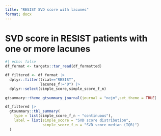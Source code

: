 ```yaml
---
title: "RESIST SVD score with lacunes"
format: docx
---
```


# SVD score in RESIST patients with one or more lacunes

```r
#| echo: false
df_format <- targets::tar_read(df_formatted)

df_filtered <- df_format |> 
  dplyr::filter(trial=="RESIST",
                lacunes_f!="0") |> 
  dplyr::select(simple_score,simple_score_f_n)
  
gtsummary::theme_gtsummary_journal(journal = "nejm",set_theme = TRUE)

df_filtered |> 
  gtsummary::tbl_summary(
    type = list(simple_score_f_n ~ "continuous"),
    label = list(simple_score = "SVD score distribution",
                 simple_score_f_n = "SVD score median (IQR)")
  ) 
  
```

